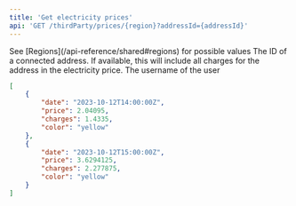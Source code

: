 ```yaml
---
title: 'Get electricity prices'
api: 'GET /thirdParty/prices/{region}?addressId={addressId}'
---
```

<Accordion title="Parameters">
<ParamField path="region" type="string" required="true">
  See [Regions](/api-reference/shared#regions) for possible values
</ParamField>
<ParamField query="addressId" type="string">
  The ID of a connected address. If available, this will include all charges for the address in the electricity price.
</ParamField>
</Accordion>

<Accordion title="Response">
<ResponseField name="username" type="string" required>
  The username of the user
</ResponseField>
</Accordion>

<ResponseExample>

```json
[
    {
        "date": "2023-10-12T14:00:00Z",
        "price": 2.04095,
        "charges": 1.4335,
        "color": "yellow"
    },
    {
        "date": "2023-10-12T15:00:00Z",
        "price": 3.6294125,
        "charges": 2.277875,
        "color": "yellow"
    }
]
```

</ResponseExample>